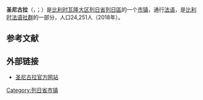 {{noteTA|G1=比利时地名}}
{{Infobox Belgium municipality
| name = 圣尼古拉
|native_name= <small>{{native name|fr|Saint-Nicolas}}<br>{{native name|wa|Sint-Nicolêye}}</small>
| picture = Saint-Nicolas (Liège) - Panorama.jpg
| picture-legend = 
| map = Saint-Nicolas Liège Belgium Map.png
| map-legend = 圣尼古拉在[[列日省|列日省]]的位置
| arms = 
| flag = 
| region = {{BE-REG-WAL}}
| community = {{BE-FR}}
| province = {{BE-PROV-LG}}
| arrondissement = [[列日區_(比利時)|列日區]]
| nis = 62093
| pyramid-date = 
| 0-19 = 
| 20-64 = 
| 65 = 
| foreigners = 
| foreigners-date = 
| mayor = Valérie Maes
| majority = [[社会党_(比利时)|PS]]
| postal-codes = 4420
| telephone-area = 04
| web = [http://www.saint-nicolas.be/ www.saint-nicolas.be]
| coordinates = {{coord|50|38|N|05|32|E|region:BE|display=inline,title}}
}}
'''圣尼古拉'''（{{lang-fr|Saint-Nicolas}}，{{IPA-fr|sɛ̃ nikɔla}}；{{lang-wa|Sint-Nicolêye}}）是[[比利时|比利时]][[瓦隆大区|瓦隆大区]][[列日省|列日省]][[列日區_(比利時)|列日區]]的一个[[市镇_(比利时)|市镇]]，通行[[法语|法语]]，是[[比利时法语社群|比利时法语社群]]的一部分，人口24,251人（2018年）。

== 参考文献 ==
{{Reflist}}

== 外部链接 ==
*[http://www.saint-nicolas.be/ 圣尼古拉官方网站] {{Wayback|url=http://www.saint-nicolas.be/ |date=20200929145556 }}

{{列日省市镇}}
{{Belgium-geo-stub}}

{{DEFAULTSORT:Saint-Nicolas}}
[[Category:列日省市镇|Category:列日省市镇]]